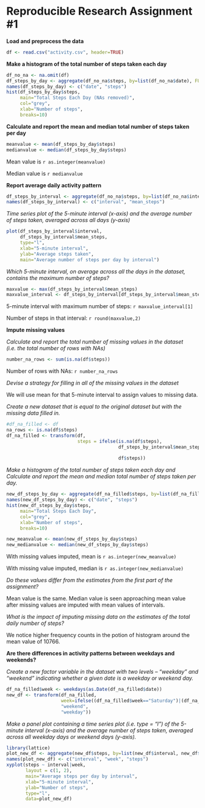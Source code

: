 Reproducible Research Assignment #1
==============================================
**Load and preprocess the data**

```r
df <- read.csv("activity.csv", header=TRUE)
```

**Make a histogram of the total number of steps taken each day**

```r
df_no_na <- na.omit(df)
df_steps_by_day <- aggregate(df_no_na$steps, by=list(df_no_na$date), FUN=sum)
names(df_steps_by_day) <- c("date", "steps")
hist(df_steps_by_day$steps, 
     main="Total Steps Each Day (NAs removed)", 
     col="grey", 
     xlab="Number of steps",
     breaks=10)
```

**Calculate and report the mean and median total number of steps taken per day**

```r
meanvalue <- mean(df_steps_by_day$steps)
medianvalue <- median(df_steps_by_day$steps)
```

Mean value is `r as.integer(meanvalue)`

Median value is `r medianvalue`

**Report average daily activity pattern**
```r
df_steps_by_interval <- aggregate(df_no_na$steps, by=list(df_no_na$interval), FUN=mean)
names(df_steps_by_interval) <- c("interval", "mean_steps")
```

*Time series plot of the 5-minute interval (x-axis) and the average number of steps taken, averaged across all days (y-axis)*
```r
plot(df_steps_by_interval$interval,
     df_steps_by_interval$mean_steps, 
     type="l", 
     xlab="5-minute interval", 
     ylab="Average steps taken",
     main="Average number of steps per day by interval")
```

*Which 5-minute interval, on average across all the days in the dataset, contains the maximum number of steps?*
```r
maxvalue <- max(df_steps_by_interval$mean_steps)
maxvalue_interval <- df_steps_by_interval[df_steps_by_interval$mean_steps == maxvalue,]
```

5-minute interval with maximum number of steps: `r maxvalue_interval[1]`

Number of steps in that interval: `r round(maxvalue,2)`

**Impute missing values**

*Calculate and report the total number of missing values in the dataset (i.e. the total number of rows with NAs)*
```r
number_na_rows <- sum(is.na(df$steps)) 
```
Number of rows with NAs: `r number_na_rows`

*Devise a strategy for filling in all of the missing values in the dataset*

We will use mean for that 5-minute interval to assign values to missing data.

*Create a new dataset that is equal to the original dataset but with the missing data filled in.*
```r
#df_na_filled <- df
na_rows <- is.na(df$steps)
df_na_filled <- transform(df, 
                          steps = ifelse(is.na(df$steps), 
                                         df_steps_by_interval$mean_steps[match(df$interval, 
                                                                          df_steps_by_interval$interval)], 
                                         df$steps))

```

*Make a histogram of the total number of steps taken each day and Calculate and report the mean and median total number of steps taken per day.*
```r
new_df_steps_by_day <- aggregate(df_na_filled$steps, by=list(df_na_filled$date), FUN=sum)
names(new_df_steps_by_day) <- c("date", "steps")
hist(new_df_steps_by_day$steps, 
     main="Total Steps Each Day", 
     col="grey", 
     xlab="Number of steps",
     breaks=10)

new_meanvalue <- mean(new_df_steps_by_day$steps)
new_medianvalue <- median(new_df_steps_by_day$steps)
```

With missing values imputed, mean is `r as.integer(new_meanvalue)`

With missing value imputed, median is `r as.integer(new_medianvalue)`

*Do these values differ from the estimates from the first part of the assignment?* 

Mean value is the same. Median value is seen approaching mean value after missing values are imputed with mean values of intervals.

*What is the impact of imputing missing data on the estimates of the total daily number of steps?*

We notice higher frequency counts in the potion of histogram around the mean value of 10766.

**Are there differences in activity patterns between weekdays and weekends?**

*Create a new factor variable in the dataset with two levels – “weekday” and “weekend” indicating whether a given date is a weekday or weekend day.*
```r
df_na_filled$week <- weekdays(as.Date(df_na_filled$date))
new_df <- transform(df_na_filled, 
                    week=ifelse((df_na_filled$week=="Saturday")|(df_na_filled$week=="Sunday"),
                    "weekend", 
                    "weekday"))
```

*Make a panel plot containing a time series plot (i.e. type = "l") of the 5-minute interval (x-axis) and the average number of steps taken, averaged across all weekday days or weekend days (y-axis).*
```r
library(lattice)
plot_new_df <- aggregate(new_df$steps, by=list(new_df$interval, new_df$week), FUN=mean)
names(plot_new_df) <- c("interval", "week", "steps")
xyplot(steps ~ interval|week,
       layout = c(1, 2),
       main="Average steps per day by interval",
       xlab="5-minute interval",
       ylab="Number of steps",
       type="l",
       data=plot_new_df)
```